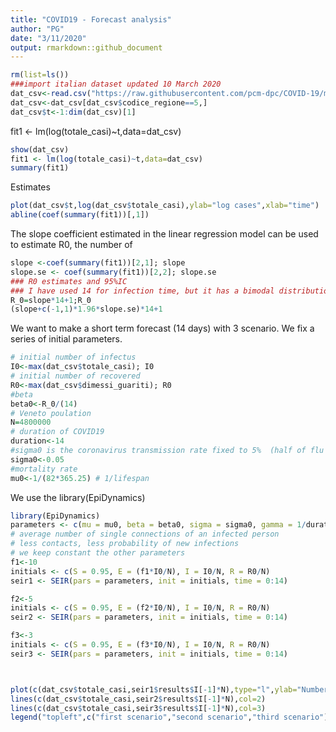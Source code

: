 ```yaml
---
title: "COVID19 - Forecast analysis"
author: "PG"
date: "3/11/2020"
output: rmarkdown::github_document
---
```




```r
rm(list=ls())
###import italian dataset updated 10 March 2020
dat_csv<-read.csv("https://raw.githubusercontent.com/pcm-dpc/COVID-19/master/dati-regioni/dpc-covid19-ita-regioni.csv",header=T)
dat_csv<-dat_csv[dat_csv$codice_regione==5,]
dat_csv$t<-1:dim(dat_csv)[1]
```

fit1 <- lm(log(totale_casi)~t,data=dat_csv)

```r
show(dat_csv)
fit1 <- lm(log(totale_casi)~t,data=dat_csv)
summary(fit1)
```

Estimates

```r
plot(dat_csv$t,log(dat_csv$totale_casi),ylab="log cases",xlab="time")
abline(coef(summary(fit1))[,1])
```
The slope coefficient estimated in the linear regression model can be used to estimate R0, the number of 
```r
slope <-coef(summary(fit1))[2,1]; slope
slope.se <- coef(summary(fit1))[2,2]; slope.se
### R0 estimates and 95%IC 
### I have used 14 for infection time, but it has a bimodal distribution (tested vs non tested)
R_0=slope*14+1;R_0
(slope+c(-1,1)*1.96*slope.se)*14+1
```
We want to make a short term forecast (14 days) with 3 scenario.
We fix a series of initial parameters.
```r
# initial number of infectus
I0<-max(dat_csv$totale_casi); I0
# initial number of recovered
R0<-max(dat_csv$dimessi_guariti); R0
#beta 
beta0<-R_0/(14)
# Veneto poulation
N=4800000
# duration of COVID19 
duration<-14
#sigma0 is the coronavirus transmission rate fixed to 5%  (half of flu epidemic)
sigma0<-0.05
#mortality rate 
mu0<-1/(82*365.25) # 1/lifespan
```
We use the library(EpiDynamics)
```r
library(EpiDynamics)
parameters <- c(mu = mu0, beta = beta0, sigma = sigma0, gamma = 1/duration)
# average number of single connections of an infected person
# less contacts, less probability of new infections
# we keep constant the other parameters
f1<-10
initials <- c(S = 0.95, E = (f1*I0/N), I = I0/N, R = R0/N)
seir1 <- SEIR(pars = parameters, init = initials, time = 0:14)

f2<-5
initials <- c(S = 0.95, E = (f2*I0/N), I = I0/N, R = R0/N)
seir2 <- SEIR(pars = parameters, init = initials, time = 0:14)

f3<-3
initials <- c(S = 0.95, E = (f3*I0/N), I = I0/N, R = R0/N)
seir3 <- SEIR(pars = parameters, init = initials, time = 0:14)



plot(c(dat_csv$totale_casi,seir1$results$I[-1]*N),type="l",ylab="Number of infectus",xlab="time")
lines(c(dat_csv$totale_casi,seir2$results$I[-1]*N),col=2)
lines(c(dat_csv$totale_casi,seir3$results$I[-1]*N),col=3)
legend("topleft",c("first scenario","second scenario","third scenario"),lty=1,col=1:3)
```


